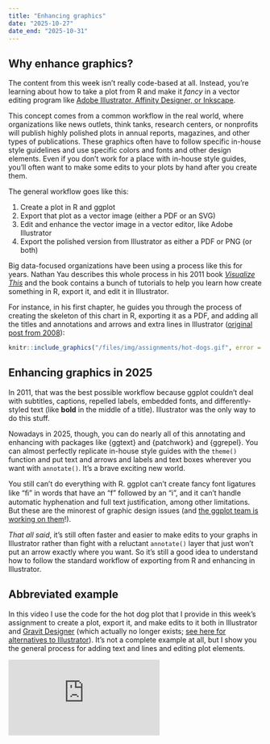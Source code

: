 ```yaml
---
title: "Enhancing graphics"
date: "2025-10-27"
date_end: "2025-10-31"
---
```


## Why enhance graphics?

The content from this week isn't really code-based at all. Instead, you're learning about how to take a plot from R and make it *fancy* in a vector editing program like [Adobe Illustrator, Affinity Designer, or Inkscape](/resource/graphics-editors.qmd).

This concept comes from a common workflow in the real world, where organizations like news outlets, think tanks, research centers, or nonprofits will publish highly polished plots in annual reports, magazines, and other types of publications. These graphics often have to follow specific in-house style guidelines and use specific colors and fonts and other design elements. Even if you don't work for a place with in-house style guides, you'll often want to make some edits to your plots by hand after you create them.

The general workflow goes like this:

1. Create a plot in R and ggplot
2. Export that plot as a vector image (either a PDF or an SVG)
3. Edit and enhance the vector image in a vector editor, like Adobe Illustrator
4. Export the polished version from Illustrator as either a PDF or PNG (or both)

Big data-focused organizations have been using a process like this for years. Nathan Yau describes this whole process in his 2011 book [*Visualize This*](http://book.flowingdata.com/) and the book contains a bunch of tutorials to help you learn how create something in R, export it, and edit it in Illustrator.

For instance, in his first chapter, he guides you through the process of creating the skeleton of this chart in R, exporting it as a PDF, and adding all the titles and annotations and arrows and extra lines in Illustrator ([original post from 2008](https://flowingdata.com/2008/07/03/nathans-annual-hot-dog-eating-contest-kobayashi-vs-chestnut/)):

```r
knitr::include_graphics("/files/img/assignments/hot-dogs.gif", error = FALSE)
```

## Enhancing graphics in 2025

In 2011, that was the best possible workflow because ggplot couldn't deal with subtitles, captions, repelled labels, embedded fonts, and differently-styled text (like **bold** in the middle of a title). Illustrator was the only way to do this stuff.

Nowadays in 2025, though, you can do nearly all of this annotating and enhancing with packages like {ggtext} and {patchwork} and {ggrepel}. You can almost perfectly replicate in-house style guides with the `theme()` function and put text and arrows and labels and text boxes wherever you want with `annotate()`. It's a brave exciting new world.

You still can't do everything with R. ggplot can't create fancy font ligatures like "ﬁ" in words that have an "f" followed by an "i", and it can't handle automatic hyphenation and full text justification, among other limitations. But these are the minorest of graphic design issues (and [the ggplot team is working on them](https://www.tidyverse.org/blog/2020/05/updates-to-ragg-and-systemfonts/)!).

*That all said*, it's still often faster and easier to make edits to your graphs in Illustrator rather than fight with a reluctant `annotate()` layer that just won't put an arrow exactly where you want. So it's still a good idea to understand how to follow the standard workflow of exporting from R and enhancing in Illustrator.


## Abbreviated example

In this video I use the code for the hot dog plot that I provide in this week's assignment to create a plot, export it, and make edits to it both in Illustrator and [Gravit Designer](https://www.designer.io/en/) (which actually no longer exists; [see here for alternatives to Illustrator](/resource/graphics-editors.qmd)). It's not a complete example at all, but I show you the general process for adding text and lines and editing plot elements.

<div class="ratio ratio-16x9">
<iframe src="https://www.youtube.com/embed/L-tUSEMWrgE" allow="accelerometer; autoplay; encrypted-media; gyroscope; picture-in-picture" allowfullscreen="" frameborder="0"></iframe>
</div>
